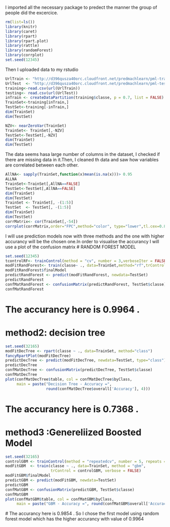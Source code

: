 

I imported all the necessary package to predect the manner the group of people did the excercice.
```r
rm(list=ls())
library(knitr)
library(caret)
library(rpart)
library(rpart.plot)
library(rattle)
library(randomForest)
library(corrplot)
set.seed(12345)
```
Then I uploaded data to my rstudio 
```r
UrlTrain <- "http://d396qusza40orc.cloudfront.net/predmachlearn/pml-training.csv"
UrlTest  <- "http://d396qusza40orc.cloudfront.net/predmachlearn/pml-testing.csv"
training<-read.csv(url(UrlTrain))
testing<- read.csv(url(UrlTest))
inTrain <- createDataPartition(training$classe, p = 0.7, list = FALSE)
TrainSet<-training[inTrain,]
TestSet<-training[-inTrain,]
dim(TrainSet)
dim(TestSet)

NZV<- nearZeroVar(TrainSet)
TrainSet<- TrainSet[,-NZV]
TestSet<-TestSet[,-NZV]
dim(TrainSet)
dim(TestSet)
```
The data seems hasa large number of columns in the dataset, I checked if there are missing data in it.Then,
I cleaned th data and saw how variables are correlated between each other.
```r
AllNA<- sapply(TrainSet,function(x)mean(is.na(x)))> 0.95
ALLNA
TrainSet<-TrainSet[,AllNA==FALSE]
TestSet<-TestSet[,AllNA==FALSE]
dim(TrainSet)
dim(TestSet)
TrainSet <- TrainSet[, -(1:5)]
TestSet  <- TestSet[, -(1:5)]
dim(TrainSet)
dim(TestSet)
corrMatrix<- cor(TrainSet[,-54])
corrplot(corrMatrix,order="FPC",method="color", type="lower",tl.cex=0.8,tl.col=rgb(0,0,0))
```
I will use prediction models now with three methods and the one with higher accurancy will be the chosen one.In order to visualise the accurancy I will use a plot of the confusion matrix
# RANDOM FOREST MODEL

```r
set.seed(12345)
tcontrolRF<- trainControl(method = "cv", number = 3,verboseIter = FALSE)
modFitRandForest<- train(classe~ ., data=TrainSet,method="rf",trControl=tcontrolRF )
modFitRandForest$finalModel
predictRandForest <- predict(modFitRandForest, newdata=TestSet)
predictRandForest
confMatRandForest <- confusionMatrix(predictRandForest, TestSet$classe)
confMatRandForest
```
# The accurancy here is 0.9964 .
# method2: decision tree
```r
set.seed(32165)
modFitDecTree <- rpart(classe ~ ., data=TrainSet, method="class")
fancyRpartPlot(modFitDecTree)
predictDecTree <- predict(modFitDecTree, newdata=TestSet, type="class")
predictDecTree
confMatDecTree <- confusionMatrix(predictDecTree, TestSet$classe)
confMatDecTree
plot(confMatDecTree$table, col = confMatDecTree$byClass, 
     main = paste("Decision Tree - Accuracy =",
                  round(confMatDecTree$overall['Accuracy'], 4)))
```
# The accurancy here is  0.7368 .
# method3 :Genereliized Boosted Model
```r
set.seed(32165)
controlGBM <- trainControl(method = "repeatedcv", number = 5, repeats = 1)
modFitGBM  <- train(classe ~ ., data=TrainSet, method = "gbm",
                    trControl = controlGBM, verbose = FALSE)
modFitGBM$finalModel
predictGBM <- predict(modFitGBM, newdata=TestSet)
predictGBM
confMatGBM <- confusionMatrix(predictGBM, TestSet$classe)
confMatGBM
plot(confMatGBM$table, col = confMatGBM$byClass, 
     main = paste("GBM - Accuracy =", round(confMatGBM$overall['Accuracy'], 4)))
```
 # The accurancy here is  0.9854 .
 So I chose the first model using random forest model which has the higher accurancy with value of 0.9964
